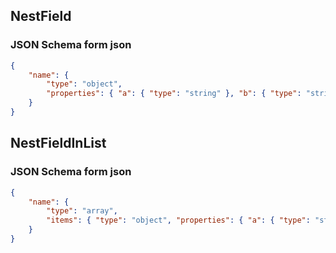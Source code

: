 

<Meta title="Uniforms/NestField" component={NestField} />

## NestField

<Story name="NestField">
    <UserInputContainer
        stepUserInput={createForm({
            name: {
                type: "object",
                properties: { a: { type: "string" }, b: { type: "string" }  }
            }
        })}
    />
</Story>

### JSON Schema form json

```json
{
    "name": {
        "type": "object",
        "properties": { "a": { "type": "string" }, "b": { "type": "string" } },
    }
}
```

## NestFieldInList

<Story name="NestFieldInList">
    <UserInputContainer
        stepUserInput={createForm({
            name: {
                type: "array",
                items: { type: "object", properties: { a: { type: "string" }, b: { type: "string" } } }
            }
        })}
    />
</Story>

### JSON Schema form json

```json
{
    "name": {
        "type": "array",
        "items": { "type": "object", "properties": { "a": { "type": "string" }, "b": { "type": "string" } } }
    }
}
```
